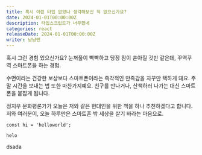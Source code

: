 ```yaml
---
title: 혹시 이런 타입 없었나 생각해보신 적 없으신가요?
date: 2024-01-01T00:00:00Z
description: 타입스크립트가 너무했네
categories: react
releaseDate: 2024-01-01T00:00:00Z
writer: 냠냠맨
---
```


혹시 그런 경험 있으신가요? 눈꺼풀이 빡빡하고 당장 잠이 쏟아질 것만 같은데, 꾸역꾸역 스마트폰을 하는 경험.

수면이라는 건강한 보상보다 스마트폰이라는 즉각적인 만족감을 자꾸만 택하게 돼요. 주말 시간을 보내는 법 또한 마찬가지예요. 친구를 만나거나, 산책하러 나가는 대신 스마트폰을 붙잡게 됩니다.

정지우 문화평론가가 오늘은 저와 같은 현대인을 위한 책을 하나 추천하겠다고 합니다. 저와 여러분이, 오늘 하루만은 스마트폰 밖 세상을 살기 바라는 마음으로.

```tsx
const hi = 'helloworld';
```

`helo`

dsada
